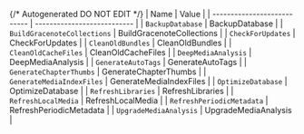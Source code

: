 {/* Autogenerated DO NOT EDIT  */}
| Name                        | Value                       |
| --------------------------- | --------------------------- |
| `BackupDatabase`            | BackupDatabase              |
| `BuildGracenoteCollections` | BuildGracenoteCollections   |
| `CheckForUpdates`           | CheckForUpdates             |
| `CleanOldBundles`           | CleanOldBundles             |
| `CleanOldCacheFiles`        | CleanOldCacheFiles          |
| `DeepMediaAnalysis`         | DeepMediaAnalysis           |
| `GenerateAutoTags`          | GenerateAutoTags            |
| `GenerateChapterThumbs`     | GenerateChapterThumbs       |
| `GenerateMediaIndexFiles`   | GenerateMediaIndexFiles     |
| `OptimizeDatabase`          | OptimizeDatabase            |
| `RefreshLibraries`          | RefreshLibraries            |
| `RefreshLocalMedia`         | RefreshLocalMedia           |
| `RefreshPeriodicMetadata`   | RefreshPeriodicMetadata     |
| `UpgradeMediaAnalysis`      | UpgradeMediaAnalysis        |